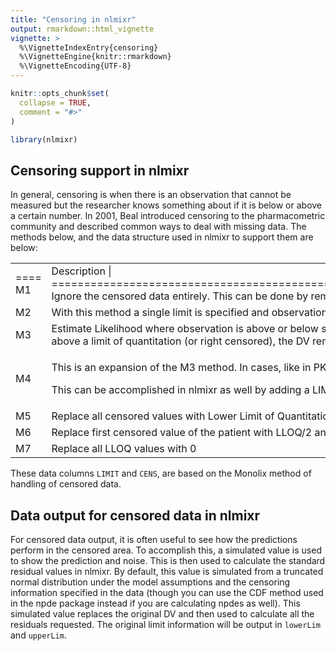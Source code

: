 ```yaml
---
title: "Censoring in nlmixr"
output: rmarkdown::html_vignette
vignette: >
  %\VignetteIndexEntry{censoring}
  %\VignetteEngine{knitr::rmarkdown}
  %\VignetteEncoding{UTF-8}
---
```


```r
knitr::opts_chunk$set(
  collapse = TRUE,
  comment = "#>"
)
```

```r
library(nlmixr)
```

## Censoring support in nlmixr

In general, censoring is when there is an observation that cannot be measured but the researcher knows something about if it is below or above a certain number. In 2001, Beal introduced censoring to the pharmacometric community and described common ways to deal with missing data. The methods below, and the data structure used in nlmixr to support them are below:

+----+--------------------------------------------------------------------------------------------------------------------------------------------------------------------------------------------------------------------------------------------------------------------------------------------------------+
|    | Description                                                                                                                                                                                                                                                                                           |
+====+========================================================================================================================================================================================================================================================================================================+
| M1 | Ignore the censored data entirely. This can be done by removing the censored observations from the dataset.                                                                                                                                                                                            |
+----+--------------------------------------------------------------------------------------------------------------------------------------------------------------------------------------------------------------------------------------------------------------------------------------------------------+
| M2 | With this method a single limit is specified and observations below that limit are considered censored. This is not directly supported in nlmixr, but can be accomplished by using the M3 method.                                                                                                      |
+----+--------------------------------------------------------------------------------------------------------------------------------------------------------------------------------------------------------------------------------------------------------------------------------------------------------+
| M3 | Estimate Likelihood where observation is above or below some censored limit.                                                                                                                                                                                                                           |
|    |                                                                                                                                                                                                                                                                                                        |
|    | When the concentrations are below the limit of quantitation (or left censored), you can specify this in nlmixr with two columns: DV, CENS. When a value is censored, DV is the limit of quantification, and CENS is 1. For the rest of the non-censored values, DV keeps its normal value and CENS is 0. |
|    |                                                                                                                                                                                                                                                                                                        |
|    | When the censored value are above a limit of quantitation (or right censored), the DV remains the limit of quantification and CENS is -1.                                                                                                                                                                |
+----+--------------------------------------------------------------------------------------------------------------------------------------------------------------------------------------------------------------------------------------------------------------------------------------------------------+
| M4 | This is an expansion of the M3 method. In cases, like in PK, you can also assume that the observations are actually positive. Therefore, you may want to adjust the likelihood to take into consideration this fact.                                                                                   |
|    |                                                                                                                                                                                                                                                                                                        |
|    | This can be accomplished in nlmixr as well by adding a LIMIT column. In the case of the left censored problem, you can specify the concentration is between the LIMIT and DV. This works for both the right and left censored values.                                                                  |
+----+--------------------------------------------------------------------------------------------------------------------------------------------------------------------------------------------------------------------------------------------------------------------------------------------------------+
| M5 | Replace all censored values with Lower Limit of Quantitation divided by 2. (ie LLOQ/2)                                                                                                                                                                                                                 |
+----+--------------------------------------------------------------------------------------------------------------------------------------------------------------------------------------------------------------------------------------------------------------------------------------------------------+
| M6 | Replace first censored value of the patient with LLOQ/2 and ignore the other censored values                                                                                                                                                                                                           |
+----+--------------------------------------------------------------------------------------------------------------------------------------------------------------------------------------------------------------------------------------------------------------------------------------------------------+
| M7 | Replace all LLOQ values with 0                                                                                                                                                                                                                                                                         |
+----+--------------------------------------------------------------------------------------------------------------------------------------------------------------------------------------------------------------------------------------------------------------------------------------------------------+

These data columns `LIMIT` and `CENS`, are based on the Monolix method of handling of censored data.
   
## Data output for censored data in nlmixr

For censored data output, it is often useful to see how the predictions perform in the censored area. To accomplish this, a simulated value is used to show the prediction and noise. This is then used to calculate the standard residual values in nlmixr. By default, this value is simulated from a truncated normal distribution under the model assumptions and the censoring information specified in the data (though you can use the CDF method used in the npde package instead if you are calculating npdes as well). This simulated value replaces the original DV and then used to calculate all the residuals requested. The original limit information will be output in `lowerLim` and `upperLim`.
